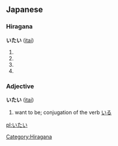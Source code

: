 ==Japanese==
===Hiragana===
'''いたい''' ([[itai]])
# {{japdef|痛い|[[painful]]}}
# {{japdef|遺体|[[remains]], [[corpse]]}}
# {{japdef|異体|[[variant]] form}}
# {{japdef|衣帯|[[garment]]s}}


===Adjective===
'''いたい''' ([[itai]])
# want to be; conjugation of the verb [[いる]]

[[Category:Hiragana]]

[[pl:いたい]]